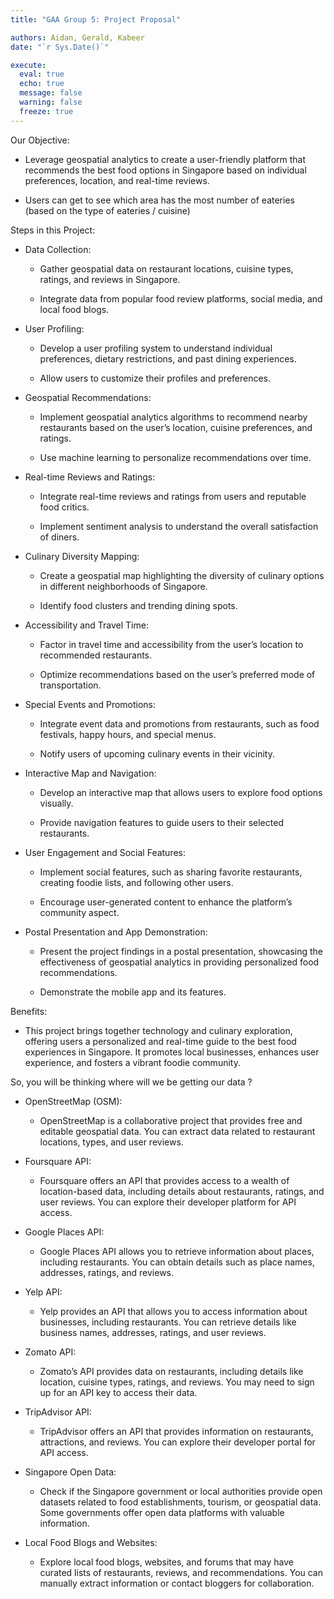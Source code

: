 ```yaml
---
title: "GAA Group 5: Project Proposal"

authors: Aidan, Gerald, Kabeer
date: "`r Sys.Date()`"

execute: 
  eval: true
  echo: true
  message: false
  warning: false
  freeze: true
---
```


Our Objective:

-   Leverage geospatial analytics to create a user-friendly platform that recommends the best food options in Singapore based on individual preferences, location, and real-time reviews.

-   Users can get to see which area has the most number of eateries (based on the type of eateries / cuisine)

Steps in this Project:

-   Data Collection:

    -   Gather geospatial data on restaurant locations, cuisine types, ratings, and reviews in Singapore.

    -   Integrate data from popular food review platforms, social media, and local food blogs.

-   User Profiling:

    -   Develop a user profiling system to understand individual preferences, dietary restrictions, and past dining experiences.

    -   Allow users to customize their profiles and preferences.

-   Geospatial Recommendations:

    -   Implement geospatial analytics algorithms to recommend nearby restaurants based on the user's location, cuisine preferences, and ratings.

    -   Use machine learning to personalize recommendations over time.

-   Real-time Reviews and Ratings:

    -   Integrate real-time reviews and ratings from users and reputable food critics.

    -   Implement sentiment analysis to understand the overall satisfaction of diners.

-   Culinary Diversity Mapping:

    -   Create a geospatial map highlighting the diversity of culinary options in different neighborhoods of Singapore.

    -   Identify food clusters and trending dining spots.

-   Accessibility and Travel Time:

    -   Factor in travel time and accessibility from the user's location to recommended restaurants.

    -   Optimize recommendations based on the user's preferred mode of transportation.

-   Special Events and Promotions:

    -   Integrate event data and promotions from restaurants, such as food festivals, happy hours, and special menus.

    -   Notify users of upcoming culinary events in their vicinity.

-   Interactive Map and Navigation:

    -   Develop an interactive map that allows users to explore food options visually.

    -   Provide navigation features to guide users to their selected restaurants.

-   User Engagement and Social Features:

    -   Implement social features, such as sharing favorite restaurants, creating foodie lists, and following other users.

    -   Encourage user-generated content to enhance the platform's community aspect.

-   Postal Presentation and App Demonstration:

    -   Present the project findings in a postal presentation, showcasing the effectiveness of geospatial analytics in providing personalized food recommendations.

    -   Demonstrate the mobile app and its features.

Benefits:

-   This project brings together technology and culinary exploration, offering users a personalized and real-time guide to the best food experiences in Singapore. It promotes local businesses, enhances user experience, and fosters a vibrant foodie community.

So, you will be thinking where will we be getting our data ?

-   OpenStreetMap (OSM):

    -   OpenStreetMap is a collaborative project that provides free and editable geospatial data. You can extract data related to restaurant locations, types, and user reviews.

-   Foursquare API:

    -   Foursquare offers an API that provides access to a wealth of location-based data, including details about restaurants, ratings, and user reviews. You can explore their developer platform for API access.

-   Google Places API:

    -   Google Places API allows you to retrieve information about places, including restaurants. You can obtain details such as place names, addresses, ratings, and reviews.

-   Yelp API:

    -   Yelp provides an API that allows you to access information about businesses, including restaurants. You can retrieve details like business names, addresses, ratings, and user reviews.

-   Zomato API:

    -   Zomato's API provides data on restaurants, including details like location, cuisine types, ratings, and reviews. You may need to sign up for an API key to access their data.

-   TripAdvisor API:

    -   TripAdvisor offers an API that provides information on restaurants, attractions, and reviews. You can explore their developer portal for API access.

-   Singapore Open Data:

    -   Check if the Singapore government or local authorities provide open datasets related to food establishments, tourism, or geospatial data. Some governments offer open data platforms with valuable information.

-   Local Food Blogs and Websites:

    -   Explore local food blogs, websites, and forums that may have curated lists of restaurants, reviews, and recommendations. You can manually extract information or contact bloggers for collaboration.
